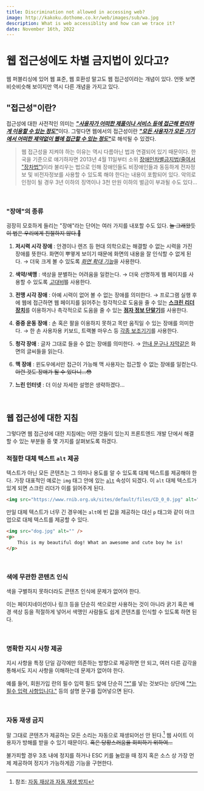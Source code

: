 ```yaml
---
title: Discrimination not allowed in accessing web?
image: http://kakoku.dothome.co.kr/web/images/sub/wa.jpg
description: What is web accessiblity and how can we trace it?
date: November 16th, 2022
---
```



# 웹 접근성에도 차별 금지법이 있다고?

웹 퍼블리싱에 있어 웹 표준, 웹 호환성 말고도 웹 접근성이라는 개념이 있다.
언뜻 보면 비슷비슷해 보이지만 역시 다른 개념을 가지고 있다.

## "접근성"이란?

접근성에 대한 사전적인 의미는 <ins>**_"사용자가 어떠한 제품이나 서비스 등에 접근해 편리하게 이용할 수 있는 정도"_**</ins>이다.
그렇다면 웹에서의 접근성이란 <ins>**_"모든 사용자가 모든 기기에서 어떠한 제약없이 웹에 접근할 수 있는 정도"_**</ins>로 해석될 수 있겠다.

> 웹 접근성을 지켜야 하는 이유는 역시 다름아닌 법과 연결되어 있기 때문이다.
> 한국을 기준으로 얘기하자면 2013년 4월 11일부터 소위 <a href="https://law.go.kr/%EB%B2%95%EB%A0%B9/%EC%9E%A5%EC%95%A0%EC%9D%B8%EC%B0%A8%EB%B3%84%EA%B8%88%EC%A7%80%EB%B0%8F%EA%B6%8C%EB%A6%AC%EA%B5%AC%EC%A0%9C%EB%93%B1%EC%97%90%EA%B4%80%ED%95%9C%EB%B2%95%EB%A5%A0" target="_blank">장애인차별금지법(줄여서 "장차법")</a>이라 불리우는 법으로 인해
> 장애인들도 비장애인들과 동등하게 전자정보 및 비전자정보를 사용할 수 있도록 해야 한다는 내용이 포함되어 있다.
> 악의로 인정이 될 경우 3년 이하의 징역이나 3천 만원 이하의 벌금이 부과될 수도 있다...

<br/>

### "장애"의 종류

굉장히 모호하게 들리는 "장애"라는 단어는 여러 가지를 내포할 수도 있다. ~~늘 그래왔듯이 법은 우리에게 친절하지 않다.😤~~

1. **저시력 시각 장애**
   : 안경이나 렌즈 등 현대 의학으로는 해결할 수 없는 시력을 가진 장애를 뜻한다. 화면이 뿌옇게 보이기 때문에 화면의 내용을 잘 인식할 수 없게 된다.
   &rarr; 더욱 크게 볼 수 있도록 <ins>_화면 확대 기능_</ins>을 사용한다.

2. **색약/색맹**
   : 색상을 분별하는 어려움을 일컫는다.
   &rarr; 더욱 선명하게 웹 페이지를 사용할 수 있도록 <ins>_고대비_</ins>를 사용한다.

3. **전맹 시각 장애**
   : 아예 시력이 없어 볼 수 없는 장애를 의미한다.
   &rarr; 프로그램 실행 후에 웹에 접근하면 웹 페이지를 읽어주는 청각적으로 도움을 줄 수 있는 <ins>**스크린 리더 장치**</ins>를 이용하거나 촉각적으로 도움을 줄 수 있는 <ins>**점자 정보 단말기**</ins>를 사용한다.

4. **중증 운동 장애**
   : 손 혹은 팔을 이용하지 못하고 목만 움직일 수 있는 장애를 의미한다.
   &rarr; 한 손 사용자용 키보드, 트랙볼 마우스 등 <ins>각종 보조기기</ins>를 사용한다.

5. **청각 장애**
   : 글자 그대로 들을 수 없는 장애를 의미한다.
   &rarr; <ins>안내 문구나 자막같은</ins> 화면의 글씨들을 읽는다.

6. **맥 장애**
   : 윈도우에서만 접근이 가능해 맥 사용자는 접근할 수 없는 장애를 일컫는다. ~~아런 것도 장애가 될 수 있다니...😳~~

7. **느린 인터넷**
   : 더 이상 자세한 설명은 생략하겠다...

<br/>

## 웹 접근성에 대한 지침

그렇다면 웹 접근성에 대한 지침에는 어떤 것들이 있는지 프론트엔드 개발 단에서 해결할 수 있는 부분들 중 몇 가지를 살펴보도록 하겠다.

### 적절한 대체 텍스트 `alt` 제공

텍스트가 아닌 모든 콘텐츠는 그 의미나 용도를 알 수 있도록 대체 텍스트를 제공해야 한다.
가장 대표적인 예로는 `img` 태그 안에 있는 <a href="https://developer.mozilla.org/ko/docs/Web/HTML/Element/img#attr-alt" target="_blank"><code>alt</code></a> 속성이 되겠다.
이 `alt` 대체 텍스트가 있게 되면 스크린 리더가 이를 읽어주게 된다.

```html mark=1[67:90]
<img src="https://www.rnib.org.uk/sites/default/files/CD_0_0.jpg" alt="government-support">
```

만일 대체 텍스트가 너무 긴 경우에는 `alt`에 빈 값을 제공하는 대신 `p` 태그와 같이 마크업으로 대체 텍스트를 제공할 수 있다.

```html
<img src="dog.jpg" alt="" />
<p>
    This is my beautiful dog! What an awesome and cute boy he is!
</p>
```

<br/>

### 색에 무관한 콘텐츠 인식

색을 구별하지 못하더라도 콘텐츠 인식에 문제가 없어야 한다.

이는 페이지네이션이나 링크 등을 단순히 색으로만 사용하는 것이 아니라 굵기 혹은 배경 색상 등을 적절하게 넣어서 색맹인 사람들도 쉽게 콘텐츠를 인식할 수 있도록 하면 된다.

<br/>

### 명확한 지시 사항 제공

지시 사항을 특정 단일 감각에만 의존하는 방향으로 제공하면 안 되고, 여러 다른 감각을 통해서도 지시 사항을 이해하는데 문제가 없어야 한다.

예를 들어, 회원가입 란의 필수 입력 필드 앞에 단순히 <ins>"\*"</ins>를 넣는 것보다는 상단에 <ins>"\*는 필수 입력 사항입니다."</ins> 등의 설명 문구를 집어넣으면 된다.

<br/>

### 자동 재생 금지

말 그대로 콘텐츠가 제공하는 모든 소리는 자동으로 재생되어선 안 된다.[^1] 웹 사이트 이용자가 방해를 받을 수 있기 때문이다. ~~혹은 당황스러움을 회피하기 위하여...~~

불가피할 경우 3초 내에 정지를 하거나 ESC 키를 눌렀을 때 정지 혹은 소스 상 가장 먼제 제공하여 정지가 가능하게끔 기능을 구현한다.

[^1]: 참조: <a href="https://developer.mozilla.org/ko/docs/Web/Media/Autoplay_guide#%EC%9E%90%EB%8F%99_%EC%9E%AC%EC%83%9D%EA%B3%BC_%EC%9E%90%EB%8F%99_%EC%9E%AC%EC%83%9D_%EB%B0%A9%EC%A7%80" target="_blank">자동 재상과 자동 재생 방지</a>
